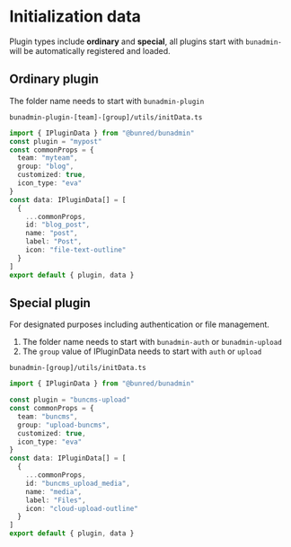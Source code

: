 # Initialization data

Plugin types include **ordinary** and **special**, all plugins start with `bunadmin-` will be automatically registered and loaded.

## Ordinary plugin
The folder name needs to start with `bunadmin-plugin`

`bunadmin-plugin-[team]-[group]/utils/initData.ts`
``` ts
import { IPluginData } from "@bunred/bunadmin"
const plugin = "mypost"
const commonProps = {
  team: "myteam",
  group: "blog",
  customized: true,
  icon_type: "eva"
}
const data: IPluginData[] = [
  {
    ...commonProps,
    id: "blog_post",
    name: "post",
    label: "Post",
    icon: "file-text-outline"
  }
]
export default { plugin, data }
```

## Special plugin
For designated purposes including authentication or file management.

1. The folder name needs to start with `bunadmin-auth` or `bunadmin-upload`
2. The `group` value of IPluginData needs to start with `auth` or `upload`

`bunadmin-[group]/utils/initData.ts`
``` ts
import { IPluginData } from "@bunred/bunadmin"

const plugin = "buncms-upload"
const commonProps = {
  team: "buncms",
  group: "upload-buncms",
  customized: true,
  icon_type: "eva"
}
const data: IPluginData[] = [
  {
    ...commonProps,
    id: "buncms_upload_media",
    name: "media",
    label: "Files",
    icon: "cloud-upload-outline"
  }
]
export default { plugin, data }
```
